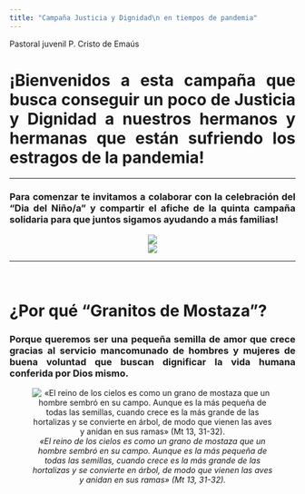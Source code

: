 ```yaml
---
title: "Campaña Justicia y Dignidad\n en tiempos de pandemia"
---
```

Pastoral juvenil P. Cristo de Emaús

<style>
body {
text-align: justify}
</style>

# ¡Bienvenidos a esta campaña que busca conseguir un poco de **Justicia y Dignidad** a nuestros hermanos y hermanas que están sufriendo los estragos de la pandemia!

---

### Para comenzar te invitamos a colaborar con la celebración del "Dia del Niño/a" y compartir el afiche de la quinta campaña solidaria para que juntos sigamos ayudando a más familias!

<center>![](Capturas/dia_nino.jpg)</center>
<center>![](Capturas/5ta_campana.jpg)</center>

---

<br>

# ¿Por qué "Granitos de Mostaza"?

### **Porque queremos ser una pequeña semilla de amor que crece gracias al servicio mancomunado de hombres y mujeres de buena voluntad que buscan dignificar la vida humana conferida por Dios mismo.**
<center>

![*«El reino de los cielos es como un grano de mostaza que un hombre sembró en su campo. Aunque es la más pequeña de todas las semillas, cuando crece es la más grande de las hortalizas y se convierte en árbol, de modo que vienen las aves y anidan en sus ramas» (Mt 13, 31-32).*](Capturas/granitos.jpg#center)

</center>



